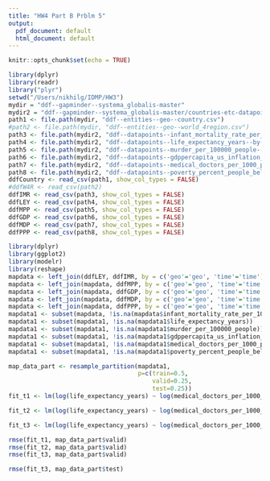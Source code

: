 ```yaml
---
title: "HW4 Part B Prblm 5"
output:
  pdf_document: default
  html_document: default
---
```


```r
knitr::opts_chunk$set(echo = TRUE)
```

```r
library(dplyr)
library(readr)
library("plyr")
setwd("/Users/nikhilg/IDMP/HW3")
mydir = "ddf--gapminder--systema_globalis-master"
mydir2 = "ddf--gapminder--systema_globalis-master/countries-etc-datapoints"
path1 <- file.path(mydir, "ddf--entities--geo--country.csv")
#path2 <- file.path(mydir, "ddf--entities--geo--world_4region.csv")
path3 <- file.path(mydir2, "ddf--datapoints--infant_mortality_rate_per_1000_births--by--geo--time.csv")
path4 <- file.path(mydir2, "ddf--datapoints--life_expectancy_years--by--geo--time.csv")
path5 <- file.path(mydir2, "ddf--datapoints--murder_per_100000_people--by--geo--time.csv")
path6 <- file.path(mydir2, "ddf--datapoints--gdppercapita_us_inflation_adjusted--by--geo--time.csv")
path7 <- file.path(mydir2, "ddf--datapoints--medical_doctors_per_1000_people--by--geo--time.csv")
path8 <- file.path(mydir2, "ddf--datapoints--poverty_percent_people_below_550_a_day--by--geo--time.csv")
ddfCountry <- read_csv(path1, show_col_types = FALSE)
#ddfW4R <- read_csv(path2)
ddfIMR <- read_csv(path3, show_col_types = FALSE)
ddfLEY <- read_csv(path4, show_col_types = FALSE)
ddfMPP <- read_csv(path5, show_col_types = FALSE)
ddfGDP <- read_csv(path6, show_col_types = FALSE)
ddfMDP <- read_csv(path7, show_col_types = FALSE)
ddfPPP <- read_csv(path8, show_col_types = FALSE)
```

```r
library(dplyr)
library(ggplot2)
library(modelr)
library(reshape)
mapdata <- left_join(ddfLEY, ddfIMR, by = c('geo'='geo', 'time'='time'))
mapdata <- left_join(mapdata, ddfMPP, by = c('geo'='geo', 'time'='time'))
mapdata <- left_join(mapdata, ddfGDP, by = c('geo'='geo', 'time'='time'))
mapdata <- left_join(mapdata, ddfMDP, by = c('geo'='geo', 'time'='time'))
mapdata <- left_join(mapdata, ddfPPP, by = c('geo'='geo', 'time'='time'))
mapdata1 <- subset(mapdata, !is.na(mapdata$infant_mortality_rate_per_1000_births))
mapdata1 <- subset(mapdata1, !is.na(mapdata1$life_expectancy_years))
mapdata1 <- subset(mapdata1, !is.na(mapdata1$murder_per_100000_people))
mapdata1 <- subset(mapdata1, !is.na(mapdata1$gdppercapita_us_inflation_adjusted))
mapdata1 <- subset(mapdata1, !is.na(mapdata1$medical_doctors_per_1000_people))
mapdata1 <- subset(mapdata1, !is.na(mapdata1$poverty_percent_people_below_550_a_day))

map_data_part <- resample_partition(mapdata1,
                                    p=c(train=0.5,
                                        valid=0.25,
                                        test=0.25))
fit_t1 <- lm(log(life_expectancy_years) ~ log(medical_doctors_per_1000_people), data=map_data_part$train)

fit_t2 <- lm(log(life_expectancy_years) ~ log(medical_doctors_per_1000_people + poverty_percent_people_below_550_a_day), data=map_data_part$train)

fit_t3 <- lm(log(life_expectancy_years) ~ log(medical_doctors_per_1000_people + poverty_percent_people_below_550_a_day + murder_per_100000_people), data=map_data_part$train)

rmse(fit_t1, map_data_part$valid)
rmse(fit_t2, map_data_part$valid)
rmse(fit_t3, map_data_part$valid)

rmse(fit_t3, map_data_part$test)
```